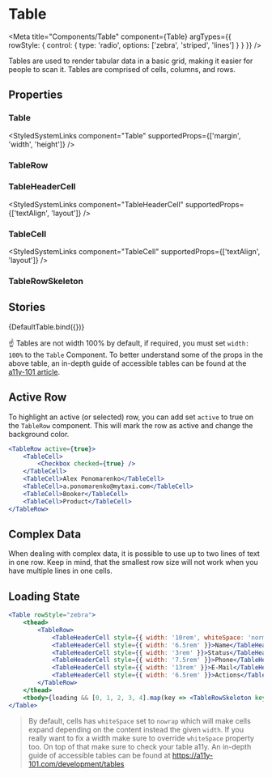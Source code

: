 
# Table

<Meta
    title="Components/Table"
    component={Table}
    argTypes={{
        rowStyle: {
            control: {
                type: 'radio',
                options: ['zebra', 'striped', 'lines']
            }
        }
    }}
/>

Tables are used to render tabular data in a basic grid, making it easier for people to scan it. Tables are comprised of cells, columns, and rows.

## Properties

### Table

<ArgsTable of={Table} />

<StyledSystemLinks component="Table" supportedProps={['margin', 'width', 'height']} />

### TableRow

<ArgsTable of={TableRow} />

### TableHeaderCell

<StyledSystemLinks component="TableHeaderCell" supportedProps={['textAlign', 'layout']} />

### TableCell

<StyledSystemLinks component="TableCell" supportedProps={['textAlign', 'layout']} />

### TableRowSkeleton

<ArgsTable of={TableRowSkeleton} />

## Stories

<Canvas>
    <Story name="Default" args={{}}>
        {DefaultTable.bind({})}
    </Story>
</Canvas>

☝️ Tables are not width 100% by default, if required, you must set `width: 100%` to the `Table` Component.
To better understand some of the props in the above table, an in-depth guide of accessible tables can be found at the [a11y-101 article](https://a11y-101.com/development/tables).

## Active Row

To highlight an active (or selected) row, you can add set `active` to true on the `TableRow` component. This will mark
the row as active and change the background color.

<Unstyled>
    <ActiveRowTable />
</Unstyled>

```jsx
<TableRow active={true}>
    <TableCell>
        <Checkbox checked={true} />
    </TableCell>
    <TableCell>Alex Ponomarenko</TableCell>
    <TableCell>a.ponomarenko@mytaxi.com</TableCell>
    <TableCell>Booker</TableCell>
    <TableCell>Product</TableCell>
</TableRow>
```

## Complex Data

When dealing with complex data, it is possible to use up to two lines of text in one row. Keep in mind, that the smallest row size
will not work when you have multiple lines in one cells.

<Unstyled>
    <div style={{ maxWidth: '100%', overflowX: 'auto' }}>
        <ComplexDataTable />
    </div>
</Unstyled>

## Loading State

<Unstyled>
    <SkeletonTable />
</Unstyled>

```jsx
<Table rowStyle="zebra">
    <thead>
        <TableRow>
            <TableHeaderCell style={{ width: '10rem', whiteSpace: 'normal' }}>Creation Date / Activity</TableHeaderCell>
            <TableHeaderCell style={{ width: '6.5rem' }}>Name</TableHeaderCell>
            <TableHeaderCell style={{ width: '3rem' }}>Status</TableHeaderCell>
            <TableHeaderCell style={{ width: '7.5rem' }}>Phone</TableHeaderCell>
            <TableHeaderCell style={{ width: '13rem' }}>E-Mail</TableHeaderCell>
            <TableHeaderCell style={{ width: '6.5rem' }}>Actions</TableHeaderCell>
        </TableRow>
    </thead>
    <tbody>{loading && [0, 1, 2, 3, 4].map(key => <TableRowSkeleton key={key} columns={6} />)}</tbody>
</Table>
```

> By default, cells has `whiteSpace` set to `nowrap` which will make cells expand depending on the content instead the given `width`.
> If you really want to fix a width make sure to override `whiteSpace` property too. On top of that make sure to check your table a11y.
> An in-depth guide of accessible tables can be found at https://a11y-101.com/development/tables
